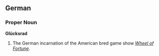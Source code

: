 ==German==

===Proper Noun===
'''Glücksrad'''

#The German incarnation of the American bred game show ''[[Wheel of Fortune]]''.